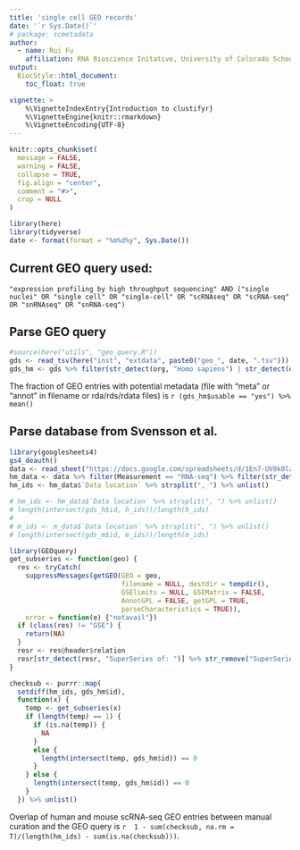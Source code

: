 ```yaml
---
title: 'single cell GEO records'
date: '`r Sys.Date()`'
# package: scmetadata
author:
  - name: Rui Fu
    affiliation: RNA Bioscience Initative, University of Colorado School of Medicine
output:
  BiocStyle::html_document:
    toc_float: true

vignette: >
    %\VignetteIndexEntry{Introduction to clustifyr}
    %\VignetteEngine{knitr::rmarkdown}
    %\VignetteEncoding{UTF-8}  
---
```


```r
knitr::opts_chunk$set(
  message = FALSE,
  warning = FALSE,
  collapse = TRUE,
  fig.align = "center",
  comment = "#>",
  crop = NULL
)
```

```r
library(here)
library(tidyverse)
date <- format(format = "%m%d%y", Sys.Date())
```

## Current GEO query used: 

`"expression profiling by high throughput sequencing" AND ("single nuclei" OR "single cell" OR "single-cell" OR "scRNAseq" OR "scRNA-seq" OR "snRNAseq" OR "snRNA-seq")`

## Parse GEO query

```r
#source(here("utils", "geo_query.R"))
gds <- read_tsv(here("inst", "extdata", paste0("geo_", date, ".tsv")))
gds_hm <- gds %>% filter(str_detect(org, "Homo sapiens") | str_detect(org, "Mus musculus"))
```
The fraction of GEO entries with potential metadata (file with "meta" or "annot" in filename or rda/rds/rdata files) is `r (gds_hm$usable == "yes") %>% mean()`

## Parse database from Svensson et al.

```r
library(googlesheets4)
gs4_deauth()
data <- read_sheet("https://docs.google.com/spreadsheets/d/1En7-UV0k0laDiIfjFkdn7dggyR7jIk3WH8QgXaMOZF0", sheet = "Data")
hm_data <- data %>% filter(Measurement == "RNA-seq") %>% filter(str_detect(`Data location`, "^GSE")) %>% filter(str_detect(Organism, "Human") | str_detect(Organism, "Mouse"))
hm_ids <- hm_data$`Data location` %>% strsplit(", ") %>% unlist()
```

```r
# hm_ids <- hm_data$`Data location` %>% strsplit(", ") %>% unlist()
# length(intersect(gds_h$id, h_ids))/length(h_ids)
# 
# m_ids <- m_data$`Data location` %>% strsplit(", ") %>% unlist()
# length(intersect(gds_m$id, m_ids))/length(m_ids)
```

```r
library(GEOquery)
get_subseries <- function(geo) {
  res <- tryCatch(
    suppressMessages(getGEO(GEO = geo,
                            filename = NULL, destdir = tempdir(), 
                            GSElimits = NULL, GSEMatrix = FALSE, 
                            AnnotGPL = FALSE, getGPL = TRUE,
                            parseCharacteristics = TRUE)),
    error = function(e) {"notavail"})
  if (class(res) != "GSE") {
    return(NA)
  }
  resr <- res@header$relation
  resr[str_detect(resr, "SuperSeries of: ")] %>% str_remove("SuperSeries of: ")
}

checksub <- purrr::map(
  setdiff(hm_ids, gds_hm$id),
  function(x) {
    temp <- get_subseries(x)
    if (length(temp) == 1) {
      if (is.na(temp)) {
        NA
      }
      else {
        length(intersect(temp, gds_hm$id)) == 0
      }
    } else {
      length(intersect(temp, gds_hm$id)) == 0
    }
  }) %>% unlist()
```
Overlap of human and mouse scRNA-seq GEO entries between manual curation and the GEO query is `r 
1 - sum(checksub, na.rm = T)/(length(hm_ids) - sum(is.na(checksub)))`.

